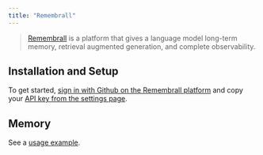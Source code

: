 ```yaml
---
title: "Remembrall"
---
```


> [Remembrall](https://remembrall.dev/) is a platform that gives a language model long-term memory, retrieval augmented generation, and complete observability.

## Installation and Setup

To get started, [sign in with Github on the Remembrall platform](https://remembrall.dev/login) and copy your [API key from the settings page](https://remembrall.dev/dashboard/settings).

## Memory

See a [usage example](/oss/integrations/memory/remembrall).

